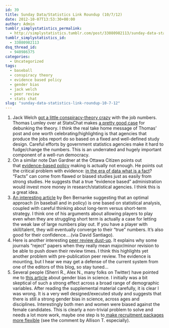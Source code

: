 ```yaml
---
id: 39
title: Sunday Data/Statistics Link Roundup (10/7/12)
date: 2012-10-07T13:53:30+00:00
author: Admin
tumblr_simplystatistics_permalink:
  - http://simplystatistics.tumblr.com/post/33080982113/sunday-data-statistics-link-roundup-10-7-12
tumblr_simplystatistics_id:
  - 33080982113
dsq_thread_id:
  - 940986375
categories:
  - Uncategorized
tags:
  - baseball
  - conspiracy theory
  - evidence based policy
  - gender bias
  - jack welch
  - peer review
  - stats chat
slug: "sunday-data-statistics-link-roundup-10-7-12"
---
```

  1. Jack Welch <a href="https://twitter.com/jack_welch/status/254198154260525057" target="_blank">got a little conspiracy-theory crazy</a> with the job numbers. Thomas Lumley over at StatsChat makes <a href="http://www.statschat.org.nz/2012/10/06/statistics-conspiracy-theories/" target="_blank">a pretty good case</a> for debunking the theory. I think the real take home message of Thomas&#8217; post and one worth celebrating/highlighting is that agencies that produce the jobs report do so based on a fixed and well-defined study design. Careful efforts by government statistics agencies make it hard to fudge/change the numbers. This is an underrated and hugely important component of a well-run democracy. 
  2. On a similar note Dan Gardner at the Ottawa Citizen points out that <a href="http://www.ottawacitizen.com/opinion/columnists/Evidence+comes+shapes+sizes/7351609/story.html" target="_blank">evidence-based policy</a> making is actually not enough. He points out the critical problem with evidence: <a href="http://simplystatistics.org/post/15774146480/in-the-era-of-data-what-is-a-fact" target="_blank">in the era of data what is a fact</a>? &#8220;Facts&#8221; can come from flawed or biased studies just as easily from strong studies. He suggests that a true &#8220;evidence based&#8221; administration would invest more money in research/statistical agencies. I think this is a great idea. 
  3. <a href="http://online.wsj.com/article/SB10000872396390444223104578038362388183092.html" target="_blank">An interesting article</a> by Ben Bernanke suggesting that an optimal approach (in baseball and in policy) is one based on statistical analysis, coupled with careful thinking about long-term versus short-term strategy. I think one of his arguments about allowing players to play even when they are struggling short term is actually a case for letting the weak law of large numbers play out. If you have a player with skill/talent, they will eventually converge to their &#8220;true&#8221; numbers. It&#8217;s also good for their confidence&#8230;.(via David Santiago).
  4. Here is another interesting <a href="http://svpow.com/2012/10/03/dear-royal-society-please-stop-lying-to-us-about-publication-times/?utm_source=social_media&utm_medium=hootsuite&utm_campaign=standard" target="_blank">peer review dust-up</a>. It explains why some journals &#8220;reject&#8221; papers when they really mean major/minor revision to be able to push down their review times. I think this highlights yet another problem with pre-publication peer review. The evidence is mounting, but I hear we may get a defense of the current system from one of the editors of this blog, so stay tuned&#8230;
  5. Several people (Sherri R., Alex N., many folks on Twitter) have pointed me to <a href="http://www.pnas.org/content/early/2012/09/14/1211286109" target="_blank">this article</a> about gender bias in science. I initially was a bit skeptical of such a strong effect across a broad range of demographic variables. After reading the supplemental material carefully, it is clear I was wrong. It is a very well designed/executed study and suggests that there is still a strong gender bias in science, across ages and disciplines. Interestingly both men and women were biased against the female candidates. This is clearly a non-trivial problem to solve and needs a lot more work, maybe one step is to<a href="http://simplystatistics.org/post/25849875593/a-specific-suggestion-to-help-recruit-retain-women" target="_blank"> make recruitment packages more flexible</a> (see the comment by Allison T. especially). 
